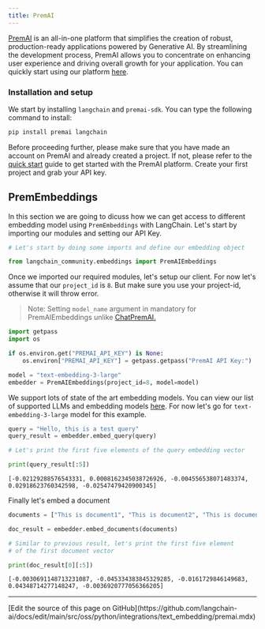 ```yaml
---
title: PremAI
---
```


[PremAI](https://premai.io/) is an all-in-one platform that simplifies the creation of robust, production-ready applications powered by Generative AI. By streamlining the development process, PremAI allows you to concentrate on enhancing user experience and driving overall growth for your application. You can quickly start using our platform [here](https://docs.premai.io/quick-start).

### Installation and setup

We start by installing `langchain` and `premai-sdk`. You can type the following command to install:

```bash
pip install premai langchain
```

Before proceeding further, please make sure that you have made an account on PremAI and already created a project. If not, please refer to the [quick start](https://docs.premai.io/introduction) guide to get started with the PremAI platform. Create your first project and grab your API key.

## PremEmbeddings

In this section we are going to dicuss how we can get access to different embedding model using `PremEmbeddings` with LangChain. Let's start by importing our modules and setting our API Key.

```python
# Let's start by doing some imports and define our embedding object

from langchain_community.embeddings import PremAIEmbeddings
```

Once we imported our required modules, let's setup our client. For now let's assume that our `project_id` is `8`. But make sure you use your project-id, otherwise it will throw error.

> Note: Setting `model_name` argument in mandatory for PremAIEmbeddings unlike [ChatPremAI.](https://python.langchain.com/v0.1/docs/integrations/chat/premai/)

```python
import getpass
import os

if os.environ.get("PREMAI_API_KEY") is None:
    os.environ["PREMAI_API_KEY"] = getpass.getpass("PremAI API Key:")
```

```python
model = "text-embedding-3-large"
embedder = PremAIEmbeddings(project_id=8, model=model)
```

We support lots of state of the art embedding models. You can view our list of supported LLMs and embedding models [here](https://docs.premai.io/get-started/supported-models). For now let's go for `text-embedding-3-large` model for this example.

```python
query = "Hello, this is a test query"
query_result = embedder.embed_query(query)

# Let's print the first five elements of the query embedding vector

print(query_result[:5])
```

```output
[-0.02129288576543331, 0.0008162345038726926, -0.004556538071483374, 0.02918623760342598, -0.02547479420900345]
```

Finally let's embed a document

```python
documents = ["This is document1", "This is document2", "This is document3"]

doc_result = embedder.embed_documents(documents)

# Similar to previous result, let's print the first five element
# of the first document vector

print(doc_result[0][:5])
```

```output
[-0.0030691148713231087, -0.045334383845329285, -0.0161729846149683, 0.04348714277148247, -0.0036920777056366205]
```

---

<Callout icon="pen-to-square" iconType="regular">
  [Edit the source of this page on GitHub](https://github.com/langchain-ai/docs/edit/main/src/oss/python/integrations/text_embedding/premai.mdx)
</Callout>
